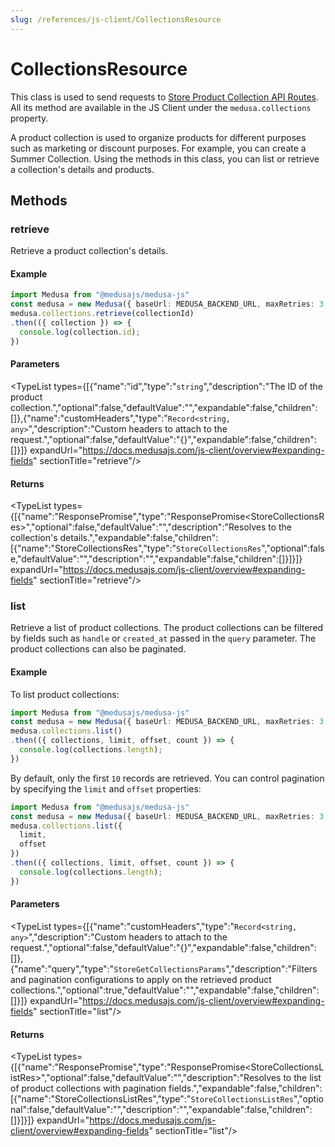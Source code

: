 ```yaml
---
slug: /references/js-client/CollectionsResource
---
```



# CollectionsResource

This class is used to send requests to [Store Product Collection API Routes](https://docs.medusajs.com/api/store#product-collections). All its method
are available in the JS Client under the `medusa.collections` property.

A product collection is used to organize products for different purposes such as marketing or discount purposes. For example, you can create a Summer Collection.
Using the methods in this class, you can list or retrieve a collection's details and products.

## Methods

### retrieve

Retrieve a product collection's details.

#### Example

```ts
import Medusa from "@medusajs/medusa-js"
const medusa = new Medusa({ baseUrl: MEDUSA_BACKEND_URL, maxRetries: 3 })
medusa.collections.retrieve(collectionId)
.then(({ collection }) => {
  console.log(collection.id);
})
```

#### Parameters

<TypeList types={[{"name":"id","type":"`string`","description":"The ID of the product collection.","optional":false,"defaultValue":"","expandable":false,"children":[]},{"name":"customHeaders","type":"`Record<string, any>`","description":"Custom headers to attach to the request.","optional":false,"defaultValue":"{}","expandable":false,"children":[]}]} expandUrl="https://docs.medusajs.com/js-client/overview#expanding-fields" sectionTitle="retrieve"/>

#### Returns

<TypeList types={[{"name":"ResponsePromise","type":"ResponsePromise&#60;StoreCollectionsRes&#62;","optional":false,"defaultValue":"","description":"Resolves to the collection's details.","expandable":false,"children":[{"name":"StoreCollectionsRes","type":"`StoreCollectionsRes`","optional":false,"defaultValue":"","description":"","expandable":false,"children":[]}]}]} expandUrl="https://docs.medusajs.com/js-client/overview#expanding-fields" sectionTitle="retrieve"/>

### list

Retrieve a list of product collections. The product collections can be filtered by fields such as `handle` or `created_at` passed in the `query` parameter. 
The product collections can also be paginated.

#### Example

To list product collections:

```ts
import Medusa from "@medusajs/medusa-js"
const medusa = new Medusa({ baseUrl: MEDUSA_BACKEND_URL, maxRetries: 3 })
medusa.collections.list()
.then(({ collections, limit, offset, count }) => {
  console.log(collections.length);
})
```

By default, only the first `10` records are retrieved. You can control pagination by specifying the `limit` and `offset` properties:

```ts
import Medusa from "@medusajs/medusa-js"
const medusa = new Medusa({ baseUrl: MEDUSA_BACKEND_URL, maxRetries: 3 })
medusa.collections.list({
  limit,
  offset
})
.then(({ collections, limit, offset, count }) => {
  console.log(collections.length);
})
```

#### Parameters

<TypeList types={[{"name":"customHeaders","type":"`Record<string, any>`","description":"Custom headers to attach to the request.","optional":false,"defaultValue":"{}","expandable":false,"children":[]},{"name":"query","type":"`StoreGetCollectionsParams`","description":"Filters and pagination configurations to apply on the retrieved product collections.","optional":true,"defaultValue":"","expandable":false,"children":[]}]} expandUrl="https://docs.medusajs.com/js-client/overview#expanding-fields" sectionTitle="list"/>

#### Returns

<TypeList types={[{"name":"ResponsePromise","type":"ResponsePromise&#60;StoreCollectionsListRes&#62;","optional":false,"defaultValue":"","description":"Resolves to the list of product collections with pagination fields.","expandable":false,"children":[{"name":"StoreCollectionsListRes","type":"`StoreCollectionsListRes`","optional":false,"defaultValue":"","description":"","expandable":false,"children":[]}]}]} expandUrl="https://docs.medusajs.com/js-client/overview#expanding-fields" sectionTitle="list"/>
